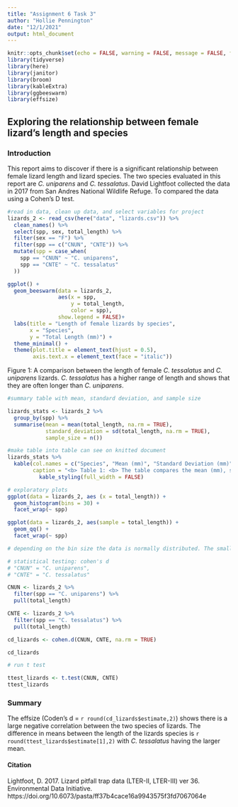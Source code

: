 ```yaml
---
title: "Assignment 6 Task 3"
author: "Hollie Pennington"
date: "12/1/2021"
output: html_document
---
```


```r
knitr::opts_chunk$set(echo = FALSE, warning = FALSE, message = FALSE, fig.align = "center")
library(tidyverse)
library(here)
library(janitor)
library(broom)
library(kableExtra)
library(ggbeeswarm)
library(effsize)
```

## Exploring the relationship between female lizard's length and species 

### Introduction 
This report aims to discover if there is a significant relationship between female lizard length and lizard species. The two species evaluated in this report are *C. uniparens* and *C. tessalatus*. David Lightfoot collected the data in 2017 from San Andres National Wildlife Refuge. To compared the data using a Cohen's D test. 

```r
#read in data, clean up data, and select variables for project
lizards_2 <- read_csv(here("data", "lizards.csv")) %>% 
  clean_names() %>% 
  select(spp, sex, total_length) %>% 
  filter(sex == "F") %>% 
  filter(spp == c("CNUN", "CNTE")) %>% 
  mutate(spp = case_when(
    spp == "CNUN" ~ "C. uniparens", 
    spp == "CNTE" ~ "C. tessalatus"
  ))
```

```r
ggplot() + 
  geom_beeswarm(data = lizards_2, 
                aes(x = spp, 
                    y = total_length, 
                    color = spp), 
                show.legend = FALSE)+ 
  labs(title = "Length of female lizards by species", 
       x = "Species", 
       y = "Total Length (mm)") + 
  theme_minimal() + 
  theme(plot.title = element_text(hjust = 0.5), 
        axis.text.x = element_text(face = "italic"))
```

Figure 1: A comparison between the length of female *C. tessalatus* and *C. uniparens* lizards. *C. tessalatus* has a higher range of length and shows that they are often longer than *C. uniparens*. 

```r
#summary table with mean, standard deviation, and sample size 

lizards_stats <- lizards_2 %>% 
  group_by(spp) %>% 
  summarise(mean = mean(total_length, na.rm = TRUE),
            standard_deviation = sd(total_length, na.rm = TRUE),
            sample_size = n())
```

```r
#make table into table can see on knitted document 
lizards_stats %>%
  kable(col.names = c("Species", "Mean (mm)", "Standard Deviation (mm)", "Sample Size"), 
        caption = "<b> Table 1: <b> The table compares the mean (mm), standard deviation, and sample size between female lizard species.") %>% 
          kable_styling(full_width = FALSE)
```

```r
# exploratory plots 
ggplot(data = lizards_2, aes (x = total_length)) + 
  geom_histogram(bins = 30) + 
  facet_wrap(~ spp)

ggplot(data = lizards_2, aes(sample = total_length)) + 
  geom_qq() + 
  facet_wrap(~ spp)

# depending on the bin size the data is normally distributed. The smaller the bin size the more skewed to the left the C. tessaltus is. 
```

```r
# statistical testing: cohen's d 
# "CNUN" = "C. uniparens", 
# "CNTE" = "C. tessalatus"

CNUN <- lizards_2 %>% 
  filter(spp == "C. uniparens") %>% 
  pull(total_length)

CNTE <- lizards_2 %>% 
  filter(spp == "C. tessalatus") %>% 
  pull(total_length)

cd_lizards <- cohen.d(CNUN, CNTE, na.rm = TRUE)

cd_lizards

# run t test 

ttest_lizards <- t.test(CNUN, CNTE)
ttest_lizards
```

### Summary 
The effsize (Coden's d = `r round(cd_lizards$estimate,2)`) shows there is a large negative correlation between the two species of lizards. The difference in means between the length of the lizards species is `r round(ttest_lizards$estimate[1],2)` with *C. tessalatus* having the larger mean.  

#### Citation 
Lightfoot, D. 2017. Lizard pitfall trap data (LTER-II, LTER-III) ver 36. Environmental Data Initiative. https://doi.org/10.6073/pasta/ff37b4cace16a9943575f3fd7067064e 